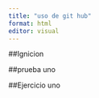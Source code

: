 ---
title: "uso de git hub"
format: html
editor: visual
---

##Ignicion

##prueba uno

##Ejercicio uno
